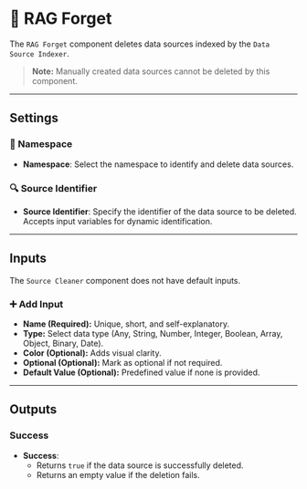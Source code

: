 # 🧹 RAG Forget

The `RAG Forget` component deletes data sources indexed by the `Data Source Indexer`.

> **Note:** Manually created data sources cannot be deleted by this component.

<Arcade src="https://demo.arcade.software/JjTexW59LqsY5BfGNEEM?embed&embed_mobile=tab&embed_desktop=inline&show_copy_link=true" title="RAG Forget | SmythOS" />

---

## Settings

### 📂 Namespace

- **Namespace**: Select the namespace to identify and delete data sources.

### 🔍 Source Identifier

- **Source Identifier**: Specify the identifier of the data source to be deleted. Accepts input variables for dynamic identification.

---

## Inputs

The `Source Cleaner` component does not have default inputs.

### ➕ Add Input

- **Name (Required):** Unique, short, and self-explanatory.
- **Type:** Select data type (Any, String, Number, Integer, Boolean, Array, Object, Binary, Date).
- **Color (Optional):** Adds visual clarity.
- **Optional (Optional):** Mark as optional if not required.
- **Default Value (Optional):** Predefined value if none is provided.

---

## Outputs

### Success

- **Success**: 
  - Returns `true` if the data source is successfully deleted.
  - Returns an empty value if the deletion fails.